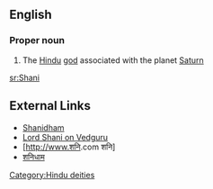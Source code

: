 ==English==

===Proper noun===
{{wikipedia}}
{{en-proper noun}}

#{{Hinduism}} The [[Hindu]] [[god]] associated with the planet [[Saturn]]

[[Category:Hindu deities]]

[[sr:Shani]]

==External Links==

*[http://www.shanidham.mobi Shanidham]
*[http://vedguru.blogspot.com Lord Shani on Vedguru]
*[http://www.शनि.com शनि]
*[http://www.शनिधाम.com शनिधाम]